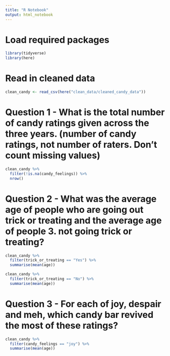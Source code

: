 ```yaml
---
title: "R Notebook"
output: html_notebook
---
```


# Load required packages
```r
library(tidyverse)
library(here)
```

# Read in cleaned data
```r
clean_candy <- read_csv(here("clean_data/cleaned_candy_data"))

```

# Question 1 - What is the total number of candy ratings given across the three years. (number of candy ratings, not number of raters. Don’t count missing values)
```r
clean_candy %>% 
  filter(!is.na(candy_feelings)) %>% 
  nrow()

```

# Question 2 - What was the average age of people who are going out trick or treating and the average age of people 3. not going trick or treating?
```r
clean_candy %>% 
  filter(trick_or_treating == "Yes") %>% 
  summarise(mean(age))
```

```r
clean_candy %>% 
  filter(trick_or_treating == "No") %>% 
  summarise(mean(age))
```

# Question 3 - For each of joy, despair and meh, which candy bar revived the most of these ratings?
```r
clean_candy %>% 
  filter(candy_feelings == "joy") %>% 
  summarise(mean(age))
```















